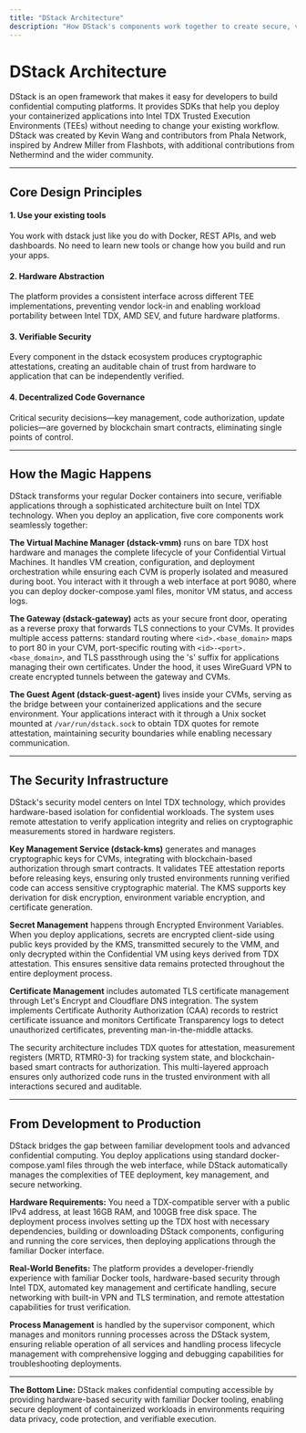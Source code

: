 ```yaml
---
title: "DStack Architecture"
description: "How DStack's components work together to create secure, verifiable applications using Intel TDX technology"
---
```


# DStack Architecture

DStack is an open framework that makes it easy for developers to build confidential computing platforms. It provides SDKs that help you deploy your containerized applications into Intel TDX Trusted Execution Environments (TEEs) without needing to change your existing workflow. DStack was created by Kevin Wang and contributors from Phala Network, inspired by Andrew Miller from Flashbots, with additional contributions from Nethermind and the wider community.

---
## Core Design Principles

<div className="grid grid-cols-1 md:grid-cols-2 gap-6 my-6">
  <div className="bg-green-50 p-6 rounded-lg">
    <h4 className="font-semibold text-blue-900 mb-3">1. Use your existing tools</h4>
    <p className="text-sm">
      You work with dstack just like you do with Docker, REST APIs, and web dashboards. No need to learn new tools or change how you build and run your apps.
    </p>
  </div>
  <div className="bg-green-100 p-6 rounded-lg">
    <h4 className="font-semibold text-green-900 mb-3">2. Hardware Abstraction</h4>
    <p className="text-sm">
      The platform provides a consistent interface across different TEE implementations, preventing vendor lock-in and enabling workload portability between Intel TDX, AMD SEV, and future hardware platforms.
    </p>
  </div>
  <div className="bg-green-50/70 p-6 rounded-lg">
    <h4 className="font-semibold text-green-900 mb-3">3. Verifiable Security</h4>
    <p className="text-sm">
      Every component in the dstack ecosystem produces cryptographic attestations, creating an auditable chain of trust from hardware to application that can be independently verified.
    </p>
  </div>
  <div className="bg-green-50/90 p-6 rounded-lg">
    <h4 className="font-semibold text-green-900 mb-3">4. Decentralized Code Governance</h4>
    <p className="text-sm">
      Critical security decisions—key management, code authorization, update policies—are governed by blockchain smart contracts, eliminating single points of control.
    </p>
  </div>
</div>

---
## How the Magic Happens

DStack transforms your regular Docker containers into secure, verifiable applications through a sophisticated architecture built on Intel TDX technology. When you deploy an application, five core components work seamlessly together:

**The Virtual Machine Manager (dstack-vmm)** runs on bare TDX host hardware and manages the complete lifecycle of your Confidential Virtual Machines. It handles VM creation, configuration, and deployment orchestration while ensuring each CVM is properly isolated and measured during boot. You interact with it through a web interface at port 9080, where you can deploy docker-compose.yaml files, monitor VM status, and access logs.

**The Gateway (dstack-gateway)** acts as your secure front door, operating as a reverse proxy that forwards TLS connections to your CVMs. It provides multiple access patterns: standard routing where `<id>.<base_domain>` maps to port 80 in your CVM, port-specific routing with `<id>-<port>.<base_domain>`, and TLS passthrough using the 's' suffix for applications managing their own certificates. Under the hood, it uses WireGuard VPN to create encrypted tunnels between the gateway and CVMs.

**The Guest Agent (dstack-guest-agent)** lives inside your CVMs, serving as the bridge between your containerized applications and the secure environment. Your applications interact with it through a Unix socket mounted at `/var/run/dstack.sock` to obtain TDX quotes for remote attestation, maintaining security boundaries while enabling necessary communication.

---
## The Security Infrastructure


DStack's security model centers on Intel TDX technology, which provides hardware-based isolation for confidential workloads. The system uses remote attestation to verify application integrity and relies on cryptographic measurements stored in hardware registers.

**Key Management Service (dstack-kms)** generates and manages cryptographic keys for CVMs, integrating with blockchain-based authorization through smart contracts. It validates TEE attestation reports before releasing keys, ensuring only trusted environments running verified code can access sensitive cryptographic material. The KMS supports key derivation for disk encryption, environment variable encryption, and certificate generation.

**Secret Management** happens through Encrypted Environment Variables. When you deploy applications, secrets are encrypted client-side using public keys provided by the KMS, transmitted securely to the VMM, and only decrypted within the Confidential VM using keys derived from TDX attestation. This ensures sensitive data remains protected throughout the entire deployment process.

**Certificate Management** includes automated TLS certificate management through Let's Encrypt and Cloudflare DNS integration. The system implements Certificate Authority Authorization (CAA) records to restrict certificate issuance and monitors Certificate Transparency logs to detect unauthorized certificates, preventing man-in-the-middle attacks.

The security architecture includes TDX quotes for attestation, measurement registers (MRTD, RTMR0-3) for tracking system state, and blockchain-based smart contracts for authorization. This multi-layered approach ensures only authorized code runs in the trusted environment with all interactions secured and auditable.

---

## From Development to Production

DStack bridges the gap between familiar development tools and advanced confidential computing. You deploy applications using standard docker-compose.yaml files through the web interface, while DStack automatically manages the complexities of TEE deployment, key management, and secure networking.

**Hardware Requirements:** You need a TDX-compatible server with a public IPv4 address, at least 16GB RAM, and 100GB free disk space. The deployment process involves setting up the TDX host with necessary dependencies, building or downloading DStack components, configuring and running the core services, then deploying applications through the familiar Docker interface.

**Real-World Benefits:** The platform provides a developer-friendly experience with familiar Docker tools, hardware-based security through Intel TDX, automated key management and certificate handling, secure networking with built-in VPN and TLS termination, and remote attestation capabilities for trust verification.

**Process Management** is handled by the supervisor component, which manages and monitors running processes across the DStack system, ensuring reliable operation of all services and handling process lifecycle management with comprehensive logging and debugging capabilities for troubleshooting deployments.

---

**The Bottom Line:** DStack makes confidential computing accessible by providing hardware-based security with familiar Docker tooling, enabling secure deployment of containerized workloads in environments requiring data privacy, code protection, and verifiable execution.
